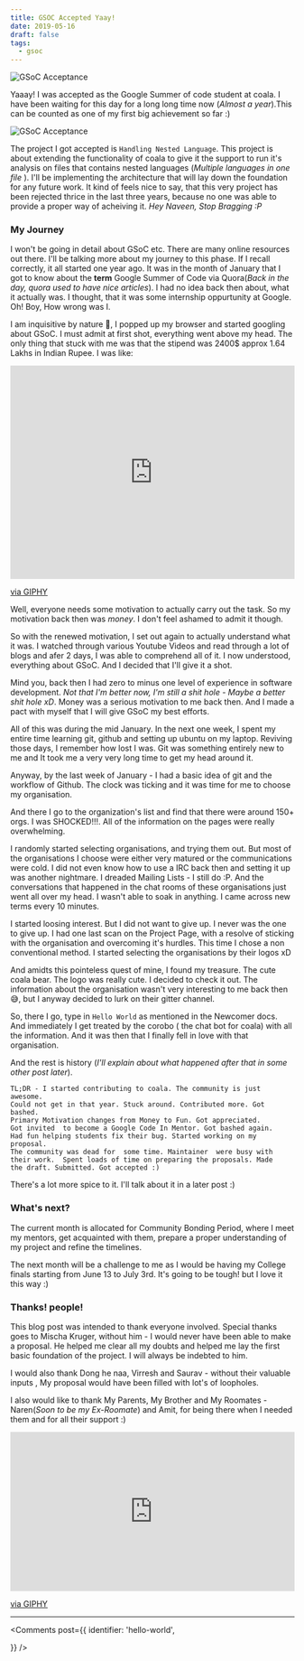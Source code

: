 ```yaml
---
title: GSOC Accepted Yaay!
date: 2019-05-16
draft: false
tags:
  - gsoc
---
```


![GSoC Acceptance](./gsoc-acceptance.png)

Yaaay! I was accepted as the Google Summer of code student at coala. I have been
waiting for this day for a long long time now (*Almost a year*).This can be
counted as one of my first big achievement so far :)

![GSoC Acceptance](./gsoc-project-webpage.png)

The project I got accepted is `Handling Nested Language`. This project is about
extending the functionality of coala to give it the support to run it's
analysis on files that contains nested languages (*Multiple languages in one file*
). I'll be implementing the architecture that will lay down the foundation for 
any future work. It kind of feels nice to say, that this very project has been
rejected thrice in the last three years, because no one was able to provide a 
proper way of acheiving it. *Hey Naveen, Stop Bragging :P*

### My Journey

I won't be going in detail about GSoC etc. There are many online resources out there. 
I'll be talking more about my journey to this phase. If I recall correctly,
it all started one year ago. It was in the month of January that I got to know
about the **term** Google Summer of Code via Quora(*Back in the day, quora
used to have nice articles*). I had no idea back then about,
what it actually was. I thought, that it was some internship
oppurtunity at Google. Oh! Boy, How wrong was I.

I am inquisitive by nature :see_no_evil:, I popped up my browser and started
googling about GSoC. I must admit at first shot, everything went above my head.
The only thing that stuck with me was that the stipend was 2400$ approx 1.64 Lakhs
in Indian Rupee. I was like:

<p align="center">
<div style="width:100%;height:0;padding-bottom:75%;position:relative;"><iframe src="https://giphy.com/embed/afjAKwdzH1KYU" width="100%" height="100%" style="position:absolute" frameBorder="0" class="giphy-embed" allowFullScreen></iframe></div><p><a href="https://giphy.com/gifs/pop-maximum-bits-afjAKwdzH1KYU">via GIPHY</a></p>
</p>

Well, everyone needs some motivation to actually carry out the task. So my 
motivation back then was *money*. I don't feel ashamed to admit it though.

So with the renewed motivation, I set out again to actually understand what it was.
I watched through various Youtube Videos and read through a lot of blogs and afer
2 days, I was able to comprehend all of it. I now understood, everything about
GSoC. And I decided that I'll give it a shot.

Mind you, back then I had zero to minus one level of experience in software 
development. *Not that I'm better now, I'm still a shit hole - Maybe a better
shit hole xD*. Money was a serious motivation to me back then. And I made a pact
with myself that I will give GSoC my best efforts.

All of this was during the mid January. In the next one week, I spent my entire
time learning git, github and setting up ubuntu on my laptop. Reviving those days,
I remember how lost I was. Git was something entirely new to me and It took me a
very very long time to get my head around it.

Anyway, by the last week of January - I had a basic idea of git and the workflow
of Github. The clock was ticking and it was time for me to choose my organisation.

And there I go to the organization's list and find that there were around 150+ 
orgs. I was SHOCKED!!!. All of the information on the pages were really 
overwhelming.

I randomly started selecting organisations, and trying them out. But most of the
organisations I choose were either very matured or the communications were cold.
I did not even know how to use a IRC back then and setting it up was another
nightmare. I dreaded Mailing Lists - I still do :P. And the conversations that
happened in the chat rooms of these organisations just went all over my head.
I wasn't able to soak in anything. I came across new terms every 10 minutes.


I started loosing interest. But I did not want to give up. I never was the one to
give up. I had one last scan on the Project Page, with a resolve of sticking with
the organisation and overcoming it's hurdles. This time I chose a non conventional
method. I started selecting the organisations by their logos xD

And amidts this pointeless quest of mine, I found my treasure. The cute coala bear.
The logo was really cute. I decided to check it out. The information about the
organisation wasn't very interesting to me back then :sweat_smile:, but I
anyway decided to lurk on their gitter channel. 

So, there I go, type in `Hello World` as mentioned in the Newcomer docs. And 
immediately I get treated by the corobo ( the chat bot for coala) with all 
the information. And it was then that I finally fell in love with that organisation.

And the rest is history (*I'll explain about what happened after that in some other
post later*).

```
TL;DR - I started contributing to coala. The community is just awesome. 
Could not get in that year. Stuck around. Contributed more. Got bashed. 
Primary Motivation changes from Money to Fun. Got appreciated. 
Got invited  to become a Google Code In Mentor. Got bashed again. 
Had fun helping students fix their bug. Started working on my proposal. 
The community was dead for  some time. Maintainer  were busy with 
their work.  Spent loads of time on preparing the proposals. Made 
the draft. Submitted. Got accepted :)
```

There's a lot more spice to it. I'll talk about it in a later post :)

### What's next?

The current month is allocated for Community Bonding Period, where I meet my 
mentors, get acquainted with them, prepare a proper understanding of my project
and refine the timelines.

The next month will be a challenge to me as I would be having my College finals
starting from June 13 to July 3rd. It's going to be tough! but I love it this way
:)

### Thanks! people!

This blog post was intended to thank everyone involved. Special thanks goes to 
Mischa Kruger, without him - I would never have been able to make a proposal.
He helped me clear all my doubts and helped me lay the first basic foundation
of the project. I will always be indebted to him.

I would also thank Dong he naa, Virresh and Saurav - without their valuable inputs
, My proposal would have been filled with lot's of loopholes.

I also would like to thank My Parents, My Brother and My Roomates - Naren(*Soon to be my Ex-Roomate*) and Amit,
for being there when I needed them and for all their support :)

<p align="center">
<div style="width:100%;height:0;padding-bottom:56%;position:relative;">
	<iframe src="https://giphy.com/embed/3oz8xIsloV7zOmt81G" width="100%" 
	height="100%" style="position:absolute" frameBorder="0" class="giphy-embed" 
	allowFullScreen></iframe>
</div>
<p>
		<a href="https://giphy.com/gifs/arg-thank-you-cat-3oz8xIsloV7zOmt81G">via GIPHY</a>
</p>
</p>

---


<Comments
  post={{
    identifier: 'hello-world',
    
  }}
/>